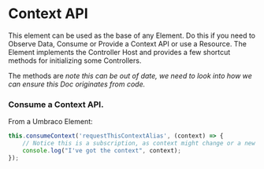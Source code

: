
<Meta title="Guides/Context API" />

# Context API


This element can be used as the base of any Element.
Do this if you need to Observe Data, Consume or Provide a Context API or use a Resource.
The Element implements the Controller Host and provides a few shortcut methods for initializing some Controllers.

The methods are *note this can be out of date, we need to look into how we can ensure this Doc originates from code.*

### Consume a Context API.

From a Umbraco Element:
```typescript
this.consumeContext('requestThisContextAlias', (context) => {
	// Notice this is a subscription, as context might change or a new one appears.
	console.log("I've got the context", context);
});
```